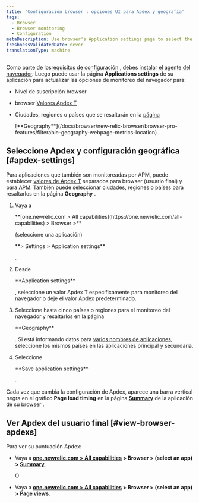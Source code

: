 ```yaml
---
title: 'Configuración browser : opciones UI para Apdex y geografía'
tags:
  - Browser
  - Browser monitoring
  - Configuration
metaDescription: Use browser's Application settings page to select the end-user Apdex value and geographical locations.
freshnessValidatedDate: never
translationType: machine
---
```


Como parte de los[requisitos de configuración](/docs/browser/new-relic-browser/welcome-new-relic-browser/compatibility-requirements) <InlinePopover type="browser"/>, debes [instalar el agente del navegador](/docs/browser/new-relic-browser/installation/install-new-relic-browser-agent). Luego puede usar la página <DNT>**Applications settings**</DNT> de su aplicación para actualizar las opciones de monitoreo del navegador para:

* Nivel de suscripción browser

* browser [Valores Apdex T](/docs/apm/new-relic-apm/apdex/apdex-measuring-user-satisfaction)

* Ciudades, regiones o países que se resaltarán en la [página](/docs/browser/new-relic-browser/browser-pro-features/filterable-geography-webpage-metrics-location)

  <DNT>
    [**Geography**](/docs/browser/new-relic-browser/browser-pro-features/filterable-geography-webpage-metrics-location)
  </DNT>

## Seleccione Apdex y configuración geográfica [#apdex-settings]

Para aplicaciones que también son monitoreadas por APM, puede establecer [valores de Apdex T](/docs/apm/new-relic-apm/apdex/apdex-measuring-user-satisfaction) separados para browser (usuario final) y para [APM](/docs/apm/new-relic-apm/apdex/apdex-measure-user-satisfaction/#apm-apdex). También puede seleccionar ciudades, regiones o países para resaltarlos en la página <DNT>**Geography**</DNT> .

1. Vaya a

   <DNT>
     **[one.newrelic.com > All capabilities](https://one.newrelic.com/all-capabilities) > Browser >**
   </DNT>

   (seleccione una aplicación)

   <DNT>
     **> Settings > Application settings**
   </DNT>

   .

2. Desde

   <DNT>
     **Application settings**
   </DNT>

   , seleccione un valor Apdex T específicamente para monitoreo del navegador o deje el valor Apdex predeterminado.

3. Seleccione hasta cinco países o regiones para el monitoreo del navegador y resaltarlos en la página

   <DNT>
     **Geography**
   </DNT>

   . Si está informando datos para [varios nombres de aplicaciones](/docs/agents/manage-apm-agents/app-naming/use-multiple-names-app), seleccione los mismos países en las aplicaciones principal y secundaria.

4. Seleccione

   <DNT>
     **Save application settings**
   </DNT>

   .

Cada vez que cambia la configuración de Apdex, aparece una barra vertical negra en el gráfico <DNT>**Page load timing**</DNT> en la página <DNT>**[Summary](/docs/browser/new-relic-browser/getting-started/browser-overview-website-performance-glance)**</DNT> de la aplicación de su browser .

## Ver Apdex del usuario final [#view-browser-apdexs]

Para ver su puntuación Apdex:

* Vaya a <DNT>**[one.newrelic.com > All capabilities](https://one.newrelic.com/all-capabilities) > Browser > (select an app) > [Summary](/docs/browser/new-relic-browser/getting-started/browser-overview-website-performance-glance)**</DNT>.

  O

* Vaya a <DNT>**[one.newrelic.com > All capabilities](https://one.newrelic.com/all-capabilities) > Browser > (select an app) > [Page views](/docs/browser/new-relic-browser/additional-standard-features/page-views-understanding-your-sites-popularity)**</DNT>.
